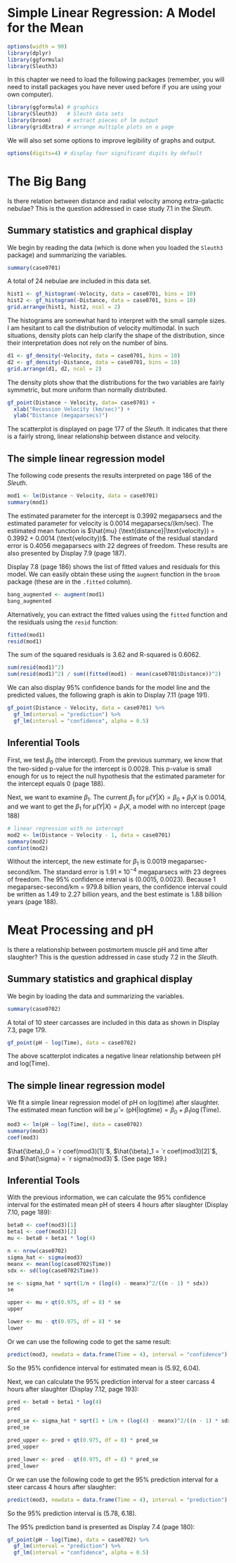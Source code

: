 # Simple Linear Regression: A Model for the Mean

```r
options(width = 90)
library(dplyr)
library(ggformula)
library(Sleuth3)
```



In this chapter we need to load the following packages (remember, you will need to install packages you have never used before if you are using your own computer).

```r
library(ggformula) # graphics
library(Sleuth3)   # Sleuth data sets
library(broom)     # extract pieces of lm output
library(gridExtra) # arrange multiple plots on a page
```

We will also set some options to improve legibility of graphs and output.
```r
options(digits=4) # display four significant digits by default
```

# The Big Bang

Is there relation between distance and radial velocity among extra-galactic nebulae? This is the question addressed in case study 7.1 in the *Sleuth*.

##  Summary statistics and graphical display

We begin by reading the data (which is done when you loaded the `Sleuth3` package) and summarizing the variables.

```r
summary(case0701)
```

A total of 24 nebulae are included in this data set.

```r
hist1 <- gf_histogram(~Velocity, data = case0701, bins = 10)
hist2 <- gf_histogram(~Distance, data = case0701, bins = 10)
grid.arrange(hist1, hist2, ncol = 2)
```

The histograms are somewhat hard to interpret with the small sample sizes. I am hesitant to call the distribution of velocity multimodal. In such situations, density plots can help clarify the shape of the distribution, since their interpretation does not rely on the number of bins.

```r
d1 <- gf_density(~Velocity, data = case0701, bins = 10)
d2 <- gf_density(~Distance, data = case0701, bins = 10)
grid.arrange(d1, d2, ncol = 2)
```

The density plots show that the distributions for the two variables are fairly symmetric, but more uniform than normally distributed.

```r
gf_point(Distance ~ Velocity, data= case0701) +
  xlab("Recession Velocity (km/sec)") +
  ylab("Distance (megaparsecs)")
```

The scatterplot is displayed on page 177 of the *Sleuth*. It indicates that there is a fairly strong, linear relationship between distance and velocity.


## The simple linear regression model

The following code presents the results interpreted on page 186 of the *Sleuth*.

```r
mod1 <- lm(Distance ~ Velocity, data = case0701)
summary(mod1)
```

The estimated parameter for the intercept is 0.3992 megaparsecs and the estimated parameter for velocity is 0.0014 megaparsecs/(km/sec). The estimated mean function is $\hat{mu} (\text{distance}|\text{velocity}) = 0.3992 + 0.0014 (\text{velocity})$. The estimate of the residual standard error is 0.4056 megaparsecs with 22 degrees of freedom. These results are also presented by Display 7.9 (page 187).

Display 7.8 (page 186) shows the list of fitted values and residuals for this model. We can easily obtain these using the `augment` function in the `broom` package (these are in the `.fitted` column).

```r
bang_augmented <- augment(mod1)
bang_augmented
```

Alternatively, you can extract the fitted values using the `fitted` function and the residuals using the `resid` function:

```r
fitted(mod1)
resid(mod1)
```

The sum of the squared residuals is 3.62 and R-squared is 0.6062.
```r
sum(resid(mod1)^2)
sum(resid(mod1)^2) / sum((fitted(mod1) - mean(case0701$Distance))^2)
```

We can also display 95% confidence bands for the model line and the predicted values, the following graph is akin to Display 7.11 (page 191).

```r
gf_point(Distance ~ Velocity, data = case0701) %>%
  gf_lm(interval = "prediction") %>%
  gf_lm(interval = "confidence", alpha = 0.5) 
```


## Inferential Tools

First, we test $\beta_0$ (the intercept). From the previous summary, we know that the two-sided p-value for the intercept is 0.0028. This p-value is small enough for us to reject the null hypothesis that the estimated parameter for the intercept equals 0 (page 188).

Next, we want to examine $\beta_1$. The current $\beta_1$ for $\hat{\mu}(Y|X) = \beta_0 + \beta_1 X$ is 0.0014, and we want to get the $\beta_1$ for $\hat{\mu}(Y|X) = \beta_1 X$, a model with no intercept (page 188)

```r
# linear regression with no intercept
mod2 <- lm(Distance ~ Velocity - 1, data = case0701)
summary(mod2)
confint(mod2)
```

Without the intercept, the new estimate for $\beta_1$ is 0.0019 megaparsec-second/km. The standard error is $1.91 \times 10^{-4}$ megaparsecs with 23 degrees of freedom. The 95% confidence interval is (0.0015, 0.0023). Because 1 megaparsec-second/km = 979.8 billion years, the confidence interval could be written as 1.49 to 2.27 billion years, and the best estimate is 1.88 billion years (page 188).


# Meat Processing and pH

Is there a relationship between postmortem muscle pH and time after slaughter? This is the question addressed in case study 7.2 in the *Sleuth*.


##  Summary statistics and graphical display

We begin by loading the data and summarizing the variables.

```r
summary(case0702)
```

A total of 10 steer carcasses are included in this data as shown in Display 7.3, page 179.

```r
gf_point(pH ~ log(Time), data = case0702)
```

The above scatterplot indicates a negative linear relationship between pH and log(Time).


## The simple linear regression model

We fit a simple linear regression model of pH on log(time) after slaughter. The estimated mean function will be $\hat{\mu} = (\text{pH}|\text{logtime}) = \beta_0 + \beta_1  \log(\text{Time})$.

```r
mod3 <- lm(pH ~ log(Time), data = case0702)
summary(mod3)
coef(mod3)
```

$\hat{\beta}_0 = `r coef(mod3)[1]`$, $\hat{\beta}_1 = `r coef(mod3)[2]`$, and $\hat{\sigma} = `r sigma(mod3)`$. (See page 189.)


## Inferential Tools

With the previous information, we can calculate the 95% confidence interval for the estimated mean pH of steers 4 hours after slaughter (Display 7.10, page 189):

```r
beta0 <- coef(mod3)[1]
beta1 <- coef(mod3)[2]
mu <- beta0 + beta1 * log(4)

n <- nrow(case0702)
sigma_hat <- sigma(mod3)
meanx <- mean(log(case0702$Time))
sdx <- sd(log(case0702$Time))

se <- sigma_hat * sqrt(1/n + (log(4) - meanx)^2/((n - 1) * sdx))
se

upper <- mu + qt(0.975, df = 8) * se
upper

lower <- mu - qt(0.975, df = 8) * se
lower
```

Or we can use the following code to get the same result:

```r
predict(mod3, newdata = data.frame(Time = 4), interval = "confidence")
```

So the 95% confidence interval for estimated mean is (5.92, 6.04).

Next, we can calculate the 95% prediction interval for a steer carcass 4 hours after slaughter (Display 7.12, page 193):

```r
pred <- beta0 + beta1 * log(4)
pred

pred_se <- sigma_hat * sqrt(1 + 1/n + (log(4) - meanx)^2/((n - 1) * sdx))
pred_se

pred_upper <- pred + qt(0.975, df = 8) * pred_se
pred_upper

pred_lower <- pred - qt(0.975, df = 8) * pred_se
pred_lower
```

Or we can use the following code to get the 95% prediction interval for a steer carcass 4 hours after slaughter:

```r
predict(mod3, newdata = data.frame(Time = 4), interval = "prediction")
```

So the 95% prediction interval is (5.78, 6.18).

The 95% prediction band is presented as Display 7.4 (page 180):

```r
gf_point(pH ~ log(Time), data = case0702) %>%
  gf_lm(interval = "prediction") %>%
  gf_lm(interval = "confidence", alpha = 0.5)
```

